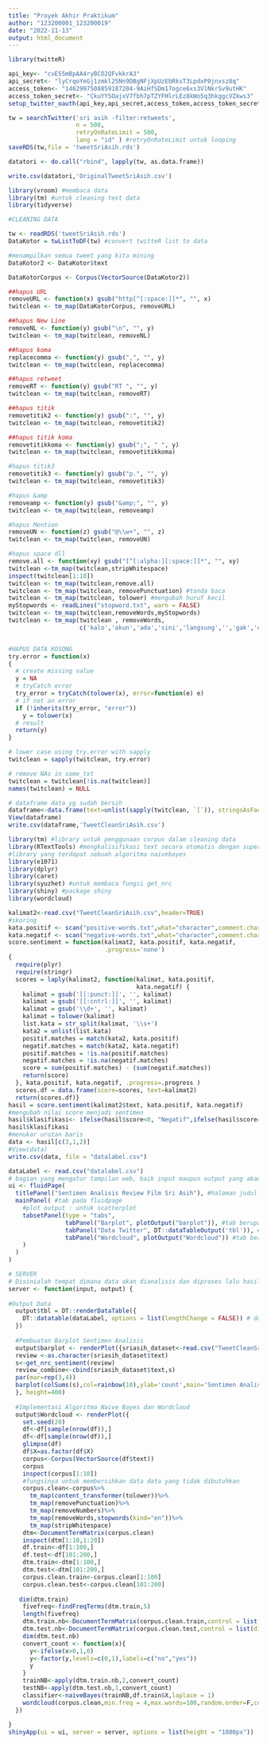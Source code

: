 ```yaml
---
title: "Proyek Akhir Praktikum"
author: "123200001_123200019"
date: "2022-11-13"
output: html_document
---
```


```r
library(twitteR)
```

```r
api_key<- "cvE55mBpAA4ryBCO2QFvkkrA3"
api_secret<- "lyCrqoYeGj1zmkl25Nn9DBgNFjXpUzEbRksT3LpdxP0jnxsz8q"
access_token<- "1462997508859187204-9AiHfSDm17ogce6xs3VlNkrSv9utHK"
access_token_secret<- "CkuYYSOajxV7fbh7pTZYFHlrLEz8kWo5q3hkggcVZkws3"
setup_twitter_oauth(api_key,api_secret,access_token,access_token_secret)

tw = searchTwitter('sri asih -filter:retweets',
                   n = 500,
                   retryOnRateLimit = 500,
                   lang = "id" ) #retryOnRateLimit untuk looping
saveRDS(tw,file = 'tweetSriAsih.rds')

datatori <- do.call("rbind", lapply(tw, as.data.frame))

write.csv(datatori,'OriginalTweetSriAsih.csv')
```
```r
library(vroom) #membaca data
library(tm) #untuk cleaning text data
library(tidyverse)
```

```r
#CLEANING DATA

tw <- readRDS('tweetSriAsih.rds')
DataKotor = twListToDF(tw) #convert twitteR list to data

#menampilkan semua tweet yang kita mining
DataKotor2 <- DataKotor$text

DataKotorCorpus <- Corpus(VectorSource(DataKotor2))

##hapus URL
removeURL <- function(x) gsub("http[^[:space:]]*", "", x)
twitclean <- tm_map(DataKotorCorpus, removeURL)

##hapus New Line
removeNL <- function(y) gsub("\n", "", y)
twitclean <- tm_map(twitclean, removeNL)

##hapus koma
replacecomma <- function(y) gsub(",", "", y)
twitclean <- tm_map(twitclean, replacecomma)

##hapus retweet
removeRT <- function(y) gsub("RT ", "", y)
twitclean <- tm_map(twitclean, removeRT)

##hapus titik
removetitik2 <- function(y) gsub(":", "", y)
twitclean <- tm_map(twitclean, removetitik2)

##hapus titik koma
removetitikkoma <- function(y) gsub(";", " ", y)
twitclean <- tm_map(twitclean, removetitikkoma)

#hapus titik3
removetitik3 <- function(y) gsub("p.", "", y)
twitclean <- tm_map(twitclean, removetitik3)

#hapus &amp
removeamp <- function(y) gsub("&amp;", "", y)
twitclean <- tm_map(twitclean, removeamp)

#hapus Mention
removeUN <- function(z) gsub("@\\w+", "", z)
twitclean <- tm_map(twitclean, removeUN)

#hapus space dll
remove.all <- function(xy) gsub("[^[:alpha:][:space:]]*", "", xy)
twitclean <-tm_map(twitclean,stripWhitespace)
inspect(twitclean[1:10])
twitclean <- tm_map(twitclean,remove.all)
twitclean <- tm_map(twitclean, removePunctuation) #tanda baca
twitclean <- tm_map(twitclean, tolower) #mengubah huruf kecil
myStopwords <- readLines("stopword.txt", warn = FALSE)
twitclean <- tm_map(twitclean,removeWords,myStopwords)
twitclean <- tm_map(twitclean , removeWords, 
                    c('kalo','akun','ada','sini','langsung','','gak','org','saya','nonton', 'udah','cok','babi','tinggal','njir','itu','tiktok','anjrit','aja','kan','dah','kayak','dari','gue','kemarin','bahan','kyk','tinggal','yg','game','tae','nya','gk','kakaa','anj','sudah','skak','dahal','jadi','kkalau','sebab','mesti','bgt','nak','gw','yg','sama','bisa','date', ' taiikk','ngen'))


#HAPUS DATA KOSONG
try.error = function(x)
{
  # create missing value
  y = NA
  # tryCatch error
  try_error = tryCatch(tolower(x), error=function(e) e)
  # if not an error
  if (!inherits(try_error, "error"))
    y = tolower(x)
  # result
  return(y)
}

# lower case using try.error with sapply 
twitclean = sapply(twitclean, try.error)

# remove NAs in some_txt
twitclean = twitclean[!is.na(twitclean)]
names(twitclean) = NULL

# dataframe data yg sudah bersih
dataframe<-data.frame(text=unlist(sapply(twitclean, `[`)), stringsAsFactors=F)
View(dataframe)
write.csv(dataframe,'TweetCleanSriAsih.csv')

```

```r
library(tm) #library untuk penggunaan corpus dalam cleaning data
library(RTextTools) #mengkalisifikasi text secara otomatis dengan supervised learning
#library yang terdapat sebuah algoritma naivebayes
library(e1071)
library(dplyr)
library(caret)
library(syuzhet) #untuk membaca fungsi get_nrc
library(shiny) #package shiny
library(wordcloud)

kalimat2<-read.csv("TweetCleanSriAsih.csv",header=TRUE)
#skoring
kata.positif <- scan("positive-words.txt",what="character",comment.char=";")
kata.negatif <- scan("negative-words.txt",what="character",comment.char=";")
score.sentiment = function(kalimat2, kata.positif, kata.negatif,
                           .progress='none')
{
  require(plyr)
  require(stringr)
  scores = laply(kalimat2, function(kalimat, kata.positif,
                                    kata.negatif) {
    kalimat = gsub('[[:punct:]]', '', kalimat)
    kalimat = gsub('[[:cntrl:]]', '', kalimat)
    kalimat = gsub('\\d+', '', kalimat)
    kalimat = tolower(kalimat)
    list.kata = str_split(kalimat, '\\s+')
    kata2 = unlist(list.kata)
    positif.matches = match(kata2, kata.positif)
    negatif.matches = match(kata2, kata.negatif)
    positif.matches = !is.na(positif.matches)
    negatif.matches = !is.na(negatif.matches)
    score = sum(positif.matches) - (sum(negatif.matches))
    return(score)
  }, kata.positif, kata.negatif, .progress=.progress )
  scores.df = data.frame(score=scores, text=kalimat2)
  return(scores.df)}
hasil = score.sentiment(kalimat2$text, kata.positif, kata.negatif)
#mengubah nilai score menjadi sentimen
hasil$klasifikasi<- ifelse(hasil$score<0, "Negatif",ifelse(hasil$score==0,"Netral","Positif"))
hasil$klasifikasi
#menukar urutan baris
data <- hasil[c(3,1,2)]
#View(data)
write.csv(data, file = "datalabel.csv")

dataLabel <- read.csv("datalabel.csv")
# bagian yang mengatur tampilan web, baik input maupun output yang akan ditampilkan dalam web app.
ui <- fluidPage(
  titlePanel("Sentimen Analisis Review Film Sri Asih"), #halaman judul dr fluid page
  mainPanel( #tab pada fluidpage
    #plot output : untuk scatterplot
    tabsetPanel(type = "tabs",
                tabPanel("Barplot", plotOutput("barplot")), #tab berupa scatterplot/grafik
                tabPanel("Data Twitter", DT::dataTableOutput('tbl')), #tab berupa data clening twitter
                tabPanel("Wordcloud", plotOutput("Wordcloud")) #tab berupa worldcloud
    )
  )
)

# SERVER
# Disinialah tempat dimana data akan dianalisis dan diproses lalu hasilnya akan ditampilkan atau diplotkan pada bagian mainpanel() ui yang telah dijelaskan sebelumnya.
server <- function(input, output) {
  
#Output Data
  output$tbl = DT::renderDataTable({ 
    DT::datatable(dataLabel, options = list(lengthChange = FALSE)) # data akan ditampilkan dalam beberapa halaman.
  })
  
  #Pembuatan Barplot Sentimen Analisis
  output$barplot <- renderPlot({sriasih_dataset<-read.csv("TweetCleanSriAsih.csv",stringsAsFactors = FALSE)
  review <-as.character(sriasih_dataset$text)
  s<-get_nrc_sentiment(review)
  review_combine<-cbind(sriasih_dataset$text,s)
  par(mar=rep(3,4))
  barplot(colSums(s),col=rainbow(10),ylab='count',main='Sentimen Analisis')
  }, height=400)
  
  #Implementasi Algoritma Naive Bayes dan Wordcloud
  output$Wordcloud <- renderPlot({
    set.seed(20)
    df<-df[sample(nrow(df)),]
    df<-df[sample(nrow(df)),]
    glimpse(df)
    df$X=as.factor(df$X)
    corpus<-Corpus(VectorSource(df$text))
    corpus
    inspect(corpus[1:10])
    #fungsinya untuk membersihkan data data yang tidak dibutuhkan 
    corpus.clean<-corpus%>%
      tm_map(content_transformer(tolower))%>%
      tm_map(removePunctuation)%>%
      tm_map(removeNumbers)%>%
      tm_map(removeWords,stopwords(kind="en"))%>%
      tm_map(stripWhitespace)
    dtm<-DocumentTermMatrix(corpus.clean)
    inspect(dtm[1:10,1:20])
    df.train<-df[1:100,]
    df.test<-df[101:200,]
    dtm.train<-dtm[1:100,]
    dtm.test<-dtm[101:200,]
    corpus.clean.train<-corpus.clean[1:100]
    corpus.clean.test<-corpus.clean[101:200]
    
   dim(dtm.train)
    fivefreq<-findFreqTerms(dtm.train,5)
    length(fivefreq)
    dtm.train.nb<-DocumentTermMatrix(corpus.clean.train,control = list(dictionary=fivefreq))
    dtm.test.nb<-DocumentTermMatrix(corpus.clean.test,control = list(dictionary=fivefreq))
    dim(dtm.test.nb)
    convert_count <- function(x){
      y<-ifelse(x>0,1,0)
      y<-factor(y,levels=c(0,1),labels=c("no","yes"))
      y
    }
    trainNB<-apply(dtm.train.nb,2,convert_count)
    testNB<-apply(dtm.test.nb,1,convert_count)
    classifier<-naiveBayes(trainNB,df.train$X,laplace = 1)
    wordcloud(corpus.clean,min.freq = 4,max.words=100,random.order=F,colors=brewer.pal(8,"Dark2"))
  })
  
}
shinyApp(ui = ui, server = server, options = list(height = "1080px"))
```

